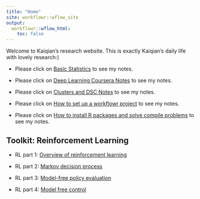 ```yaml
---
title: "Home"
site: workflowr::wflow_site
output:
  workflowr::wflow_html:
    toc: false
---
```


Welcome to Kaiqian's research website. This is exactly Kaiqian's daily life with lovely research:)

* Please click on [Basic Statistics](basic_statistics.html) to see my notes.

* Please click on [Deep Learning Coursera Notes](deep_learning_coursera.html) to see my notes.

* Please click on [Clusters and DSC Notes](use_cluster_and_dsc.html) to see my notes.

* Please click on [How to set up a workflowr project](set_up_wflowr_project.html) to see my notes.

* Please click on [How to install R packages and solve compile problems](package_install.html) to see my notes.

## Toolkit: Reinforcement Learning

* RL part 1: [Overview of reinforcement learning](RL-1.html)

* RL part 2: [Markov decision process](RL-2.html)

* RL part 3: [Model-free policy evaluation](RL-3.html)

* RL part 4: [Model free control](RL-4.html)




